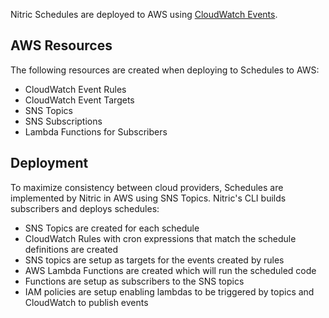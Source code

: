 Nitric Schedules are deployed to AWS using [CloudWatch Events](https://docs.aws.amazon.com/AmazonCloudWatch/latest/events/WhatIsCloudWatchEvents.html).

## AWS Resources

The following resources are created when deploying to Schedules to AWS:

- CloudWatch Event Rules
- CloudWatch Event Targets
- SNS Topics
- SNS Subscriptions
- Lambda Functions for Subscribers

## Deployment

To maximize consistency between cloud providers, Schedules are implemented by Nitric in AWS using SNS Topics. Nitric's CLI builds subscribers and deploys schedules:

- SNS Topics are created for each schedule
- CloudWatch Rules with cron expressions that match the schedule definitions are created
- SNS topics are setup as targets for the events created by rules
- AWS Lambda Functions are created which will run the scheduled code
- Functions are setup as subscribers to the SNS topics
- IAM policies are setup enabling lambdas to be triggered by topics and CloudWatch to publish events
